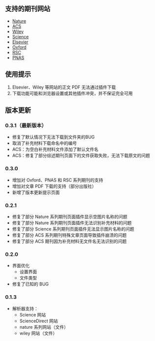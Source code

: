 ## 支持的期刊网站

- [Nature](https://nature.com)
- [ACS](https://pubs.acs.org)
- [Wiley](https://onlinelibrary.wiley.com)
- [Science](https://science.org)
- [Elsevier](https://sciencedirect.com)
- [Oxford](https://academic.oup.com) 
- [RSC](https://pubs.rsc.org) 
- [PNAS](https://pnas.org) 

## 使用提示

1. Elsevier、Wiley 等网站的正文 PDF 无法通过插件下载
2. 下载功能可能和浏览器设置或其他插件冲突，并不保证完全可用

## 版本更新

### 0.3.1（最新版本）

- 修复了默认情况下无法下载到文件夹的BUG
- 取消了补充材料下载命名中的编号
- ACS：为空白补充材料文件添加了默认文件名
- ACS：修复了部分综述期刊页面下的文件获取失败，无法下载原文的问题

### 0.3.0

- 增加对 Oxford、PNAS 和 RSC 系列期刊的支持
- 增加对文章 PDF 下载的支持（部分出版社）
- 新增了版本更新提示页面

### 0.2.1

- 修复了部分 Nature 系列期刊页面插件显示空图片名称的问题
- 修复了部分 Nature 系列期刊页面插件无法识别补充材料的问题
- 修复了部分 Science 系列期刊页面插件无法显示图片名称的问题
- 修复了部分 ACS 系列期刊特殊文章页面导致插件崩溃的问题
- 修复了部分 ACS 期刊因为补充材料无文件名无法识别的问题

### 0.2.0

- 界面优化
  - 设置界面
  - 文件类型
- 修复了已知的 BUG

### 0.1.3

- 解析器支持：
  - Science 网站
  - ScienceDirect 网站
  - nature 系列网站（文件）
  - wiley 网站（文件）
